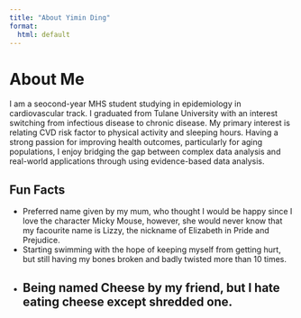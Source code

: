 ```yaml
---
title: "About Yimin Ding"
format: 
  html: default
---
```


# About Me

I am a seocond-year MHS student studying in epidemiology in cardiovascular track. I graduated from Tulane University with an interest switching from infectious disease to chronic disease. My primary interest is relating CVD risk factor to physical activity and sleeping hours. Having a strong passion for improving health outcomes, particularly for aging populations, I enjoy bridging the gap between complex data analysis and real-world applications through using evidence-based data analysis.

## Fun Facts
- Preferred name given by my mum, who thought I would be happy since I love the character Micky Mouse, however, she would never know that my facourite name is Lizzy, the nickname of Elizabeth in Pride and Prejudice.
- Starting swimming with the hope of keeping myself from getting hurt, but still having my bones broken and badly twisted more than 10 times.
- Being named Cheese by my friend, but I hate eating cheese except shredded one.
---
